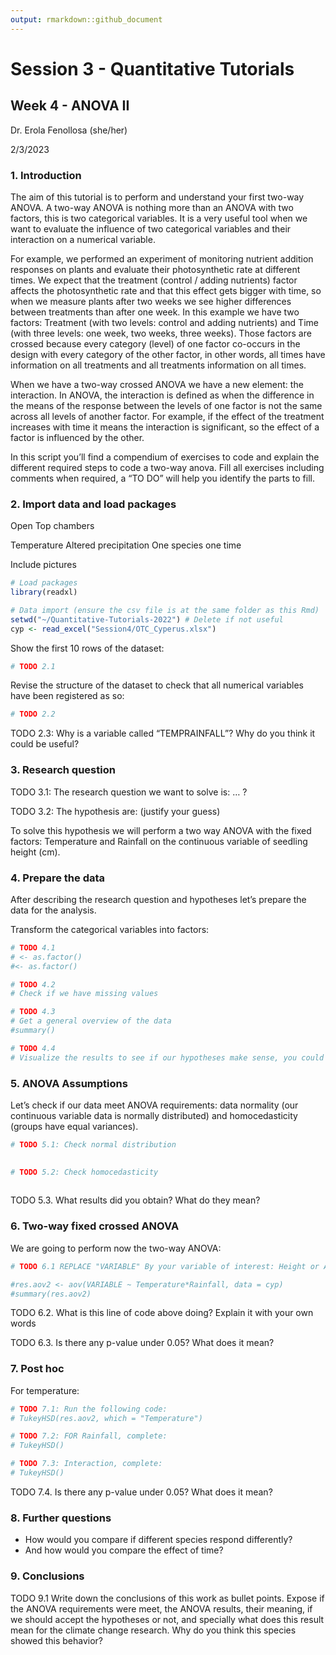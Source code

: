 ```yaml
---
output: rmarkdown::github_document
---
```


# Session 3 - Quantitative Tutorials

## Week 4 - ANOVA II

Dr. Erola Fenollosa (she/her)

2/3/2023

### 1. Introduction

The aim of this tutorial is to perform and understand your first two-way ANOVA. A two-way ANOVA is nothing more than an ANOVA with two factors, this is two categorical variables. It is a very useful tool when we want to evaluate the influence of two categorical variables and their interaction on a numerical variable.

For example, we performed an experiment of monitoring nutrient addition responses on plants and evaluate their photosynthetic rate at different times. We expect that the treatment (control / adding nutrients) factor affects the photosynthetic rate and that this effect gets bigger with time, so when we measure plants after two weeks we see higher differences between treatments than after one week. In this example we have two factors: Treatment (with two levels: control and adding nutrients) and Time (with three levels: one week, two weeks, three weeks). Those factors are crossed because every category (level) of one factor co-occurs in the design with every category of the other factor, in other words, all times have information on all treatments and all treatments information on all times.

When we have a two-way crossed ANOVA we have a new element: the interaction. In ANOVA, the interaction is defined as when the difference in the means of the response between the levels of one factor is not the same across all levels of another factor. For example, if the effect of the treatment increases with time it means the interaction is significant, so the effect of a factor is influenced by the other.

In this script you'll find a compendium of exercises to code and explain the different required steps to code a two-way anova. Fill all exercises including comments when required, a "TO DO" will help you identify the parts to fill.

### 2. Import data and load packages

Open Top chambers

Temperature Altered precipitation One species one time

Include pictures

```r
# Load packages
library(readxl)

```

```r
# Data import (ensure the csv file is at the same folder as this Rmd)
setwd("~/Quantitative-Tutorials-2022") # Delete if not useful
cyp <- read_excel("Session4/OTC_Cyperus.xlsx")

```

Show the first 10 rows of the dataset:

```r
# TODO 2.1
```

Revise the structure of the dataset to check that all numerical variables have been registered as so:

```r
# TODO 2.2
```

TODO 2.3: Why is a variable called "TEMPRAINFALL"? Why do you think it could be useful?

### 3. Research question

TODO 3.1: The research question we want to solve is: ... ?

TODO 3.2: The hypothesis are: (justify your guess)

To solve this hypothesis we will perform a two way ANOVA with the fixed factors: Temperature and Rainfall on the continuous variable of seedling height (cm).

### 4. Prepare the data

After describing the research question and hypotheses let's prepare the data for the analysis.

Transform the categorical variables into factors:

```r
# TODO 4.1
# <- as.factor()
#<- as.factor()
```

```r
# TODO 4.2
# Check if we have missing values
```

```r
# TODO 4.3
# Get a general overview of the data
#summary()
```

```r
# TODO 4.4
# Visualize the results to see if our hypotheses make sense, you could use for example a boxplot.

```

### 5. ANOVA Assumptions

Let's check if our data meet ANOVA requirements: data normality (our continuous variable data is normally distributed) and homocedasticity (groups have equal variances).

```r
# TODO 5.1: Check normal distribution
  
```

```r
# TODO 5.2: Check homocedasticity 
  
```

TODO 5.3. What results did you obtain? What do they mean?

### 6. Two-way fixed crossed ANOVA

We are going to perform now the two-way ANOVA:

```r
# TODO 6.1 REPLACE "VARIABLE" By your variable of interest: Height or An

#res.aov2 <- aov(VARIABLE ~ Temperature*Rainfall, data = cyp)
#summary(res.aov2)

```

TODO 6.2. What is this line of code above doing? Explain it with your own words

TODO 6.3. Is there any p-value under 0.05? What does it mean?

### 7. Post hoc

For temperature:

```r
# TODO 7.1: Run the following code:
# TukeyHSD(res.aov2, which = "Temperature")
```

```r
# TODO 7.2: FOR Rainfall, complete:
# TukeyHSD()
```

```r
# TODO 7.3: Interaction, complete:
# TukeyHSD()
```

TODO 7.4. Is there any p-value under 0.05? What does it mean?

### 8. Further questions

-   How would you compare if different species respond differently?
-   And how would you compare the effect of time?

### 9. Conclusions

TODO 9.1 Write down the conclusions of this work as bullet points. Expose if the ANOVA requirements were meet, the ANOVA results, their meaning, if we should accept the hypotheses or not, and specially what does this result mean for the climate change research. Why do you think this species showed this behavior?

